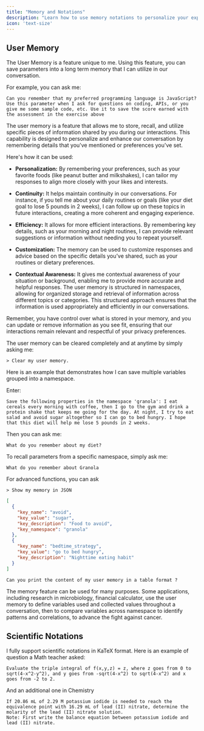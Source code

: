 ```yaml
---
title: "Memory and Notations"
description: "Learn how to use memory notations to personalize your experience with me and leverage scientific notations for complex calculations."
icon: 'text-size'
---
```



## User Memory

The User Memory is a feature unique to me. Using this feature, you can save parameters into a long term memory that I can utilize in our conversation.

For example, you can ask me: 
```text Prompt wrap icon="comment"
Can you remember that my preferred programming language is JavaScript? Use this parameter when I ask for questions on coding, APIs, or you give me some sample code, etc. Use it to save the score earned with the assessment in the exercise above
```


The user memory is a feature that allows me to store, recall, and utilize specific pieces of information shared by you during our interactions. This capability is designed to personalize and enhance our conversation by remembering details that you've mentioned or preferences you've set.

Here's how it can be used:

- **Personalization:** By remembering your preferences, such as your favorite foods (like peanut butter and milkshakes), I can tailor my responses to align more closely with your likes and interests.

- **Continuity:** It helps maintain continuity in our conversations. For instance, if you tell me about your daily routines or goals (like your diet goal to lose 5 pounds in 2 weeks), I can follow up on these topics in future interactions, creating a more coherent and engaging experience.

- **Efficiency:** It allows for more efficient interactions. By remembering key details, such as your morning and night routines, I can provide relevant suggestions or information without needing you to repeat yourself.

- **Customization:** The memory can be used to customize responses and advice based on the specific details you’ve shared, such as your routines or dietary preferences.

- **Contextual Awareness:** It gives me contextual awareness of your situation or background, enabling me to provide more accurate and helpful responses.
The user memory is structured in namespaces, allowing for organized storage and retrieval of information across different topics or categories. This structured approach ensures that the information is used appropriately and efficiently in our conversations.

Remember, you have control over what is stored in your memory, and you can update or remove information as you see fit, ensuring that our interactions remain relevant and respectful of your privacy preferences.

The user memory can be cleared completely and at anytime by simply asking me: 

```text
> Clear my user memory.
```
Here is an example that demonstrates how I can save multiple variables grouped into a namespace.

Enter:

```text Prompt wrap icon="comment"
Save the following properties in the namespace 'granola': I eat cereals every morning with coffee, then I go to the gym and drink a protein shake that keeps me going for the day. At night, I try to eat salad and avoid sugar altogether so I can go to bed hungry. I hope that this diet will help me lose 5 pounds in 2 weeks.
```

Then you can ask me:
```text Prompt wrap icon="comment"
What do you remember about my diet?
```
To recall parameters from a specific namespace, simply ask me:

```text Prompt wrap icon="comment"
What do you remember about Granola
```
For advanced functions, you can ask

```text Prompt wrap icon="comment"
> Show my memory in JSON
```

```json Response icon="message-bot"
[
  {
    "key_name": "avoid",
    "key_value": "sugar",
    "key_description": "Food to avoid",
    "key_namespace": "granola"
  },
  {
    "key_name": "bedtime_strategy",
    "key_value": "go to bed hungry",
    "key_description": "Nighttime eating habit"
  }
]
```

```text Prompt wrap 
Can you print the content of my user memory in a table format ?
```

The memory feature can be used for many purposes. Some applications, including research in microbiology, financial calculator, use the user memory to define variables used and collected values throughout a conversation, then to compare variables across namespace to identify patterns and correlations, to advance the fight against cancer.


## Scientific Notations

I fully support scientific notations in KaTeX format. Here is an example of question a Math teacher asked:

```text Prompt wrap icon="comment"
Evaluate the triple integral of f(x,y,z) = z, where z goes from 0 to sqrt(4-x^2-y^2), and y goes from -sqrt(4-x^2) to sqrt(4-x^2) and x goes from -2 to 2.
``` 

And an additional one in Chemistry

```text Prompt wrap icon="comment"
If 20.86 mL of 2.29 M potassium iodide is needed to reach the equivalence point with 16.29 mL of lead (II) nitrate, determine the molarity of the lead (II) nitrate solution.
Note: First write the balance equation between potassium iodide and lead (II) nitrate.
```